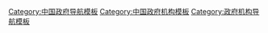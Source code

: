 [[Category:中国政府导航模板|Category:中国政府导航模板]]
[[Category:中国政府机构模板|Category:中国政府机构模板]]
[[Category:政府机构导航模板|Category:政府机构导航模板]]